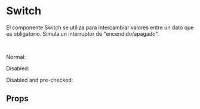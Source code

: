 
# Switch

<Meta title="Components/Switch" component={Switch} />


El componente Switch se utiliza para intercambiar valores entre un dato que es obligatorio. Simula un interruptor de "encendido/apagado".

<br />


<Preview>
	<Story name="Switch">
		<List>
			<p>Normal:</p>
			<Switch />
			<p>Disabled:</p>
			<Switch disabled />
			<p>Disabled and pre-checked:</p>
			<Switch disabled defaultChecked />
		</List>
	</Story>
</Preview>

## Props

<Props of={Switch} />


